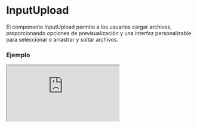 # InputUpload

El componente InputUpload permite a los usuarios cargar archivos, proporcionando opciones de previsualización y una interfaz personalizable para seleccionar o arrastrar y soltar archivos.


### Ejemplo

<Iframe
  minHeightIframe="30dvh"
  src="https://fenextjs-component-storybook.vercel.app/iframe.html?args=&id=input-inputupload--index&viewMode=story"
/>

### Importacion

Para importar el componente InputUpload, se puede hacer desde fenextjs

```tsx copy
import { InputUpload } from "fenextjs";
```

### Parametros

| Parametro     | Tipo                            | Requerido | Default                                      | Descripcion                                                                                  |
| ------------- | ------------------------------- | --------- | -------------------------------------------- | -------------------------------------------------------------------------------------------- |
| title         | ReactNode                       | no        | "Drag and drop here"                         | Título mostrado en el área de carga de archivos.                                             |
| text          | ReactNode                       | no        | "Drag and drop your file or template here."  | Texto adicional que se muestra en el área de carga de archivos.                              |
| titleFile     | ReactNode                       | no        | undefined                                    | Título personalizado que se muestra al seleccionar un archivo.                               |
| textFile      | ReactNode                       | no        | undefined                                    | Texto personalizado que se muestra al seleccionar un archivo.                                |
| textPreview   | ReactNode                       | no        | "Preview File"                               | Texto que se muestra para la previsualización del archivo.                                   |
| icon          | ReactNode                       | no        | \<Upload2 /\>                                | Icono que se muestra en el área de carga.                                                    |
| iconFile      | ReactNode                       | no        | ""                                           | Icono que se muestra junto con el archivo cargado.                                           |
| btn           | ReactNode                       | no        | "Choose File"                                | Texto o componente personalizado para el botón de selección de archivo.                      |
| tagPreview    | "embed" \| "img"                | no        | "embed"                                      | Etiqueta HTML usada para mostrar la previsualización del archivo. Puede ser 'embed' o 'img'. |
| customPreview | (data: FileProps) =\> ReactNode | no        | undefined                                    | Función personalizada para renderizar la previsualización del archivo.                       |
| loader        | boolean                         | no        | false                                        | Determina si se muestra un indicador de carga mientras se sube el archivo.                   |
| iconLoader    | ReactNode                       | no        | \<LoaderSpinner /\>                          | Icono o componente que se muestra mientras el archivo está en proceso de carga.              |
| parseProgress | (e: number) =\> string          | no        | (e) =\> `Uploading . . . $\{e.toFixed(0)\}%` | Función que permite personalizar el texto de progreso de la carga de archivos.               |
| onChange      | (file: File) =\> void           | no        | undefined                                    | Función que se ejecuta cuando el archivo cambia, recibe el archivo seleccionado.             |

### Storybook

Para ver el storybook del componente lo puede hacer con este [link](https://fenextjs-component-storybook.vercel.app/?path=/story/input-inputupload--index)

### Usos

- InputUpload básico

```tsx copy
<InputUpload />
```

- InputUpload con texto personalizado

```tsx copy
<InputUpload
  title="Sube tu archivo aquí"
  text="Arrastra y suelta tu archivo o selecciónalo desde tu dispositivo"
/>
```

- InputUpload con previsualización de imagen

```tsx copy
<InputUpload tagPreview="img" />
```

- InputUpload con un botón personalizado

```tsx copy
<InputUpload btn={<Button>Cargar Archivo</Button>} />
```

